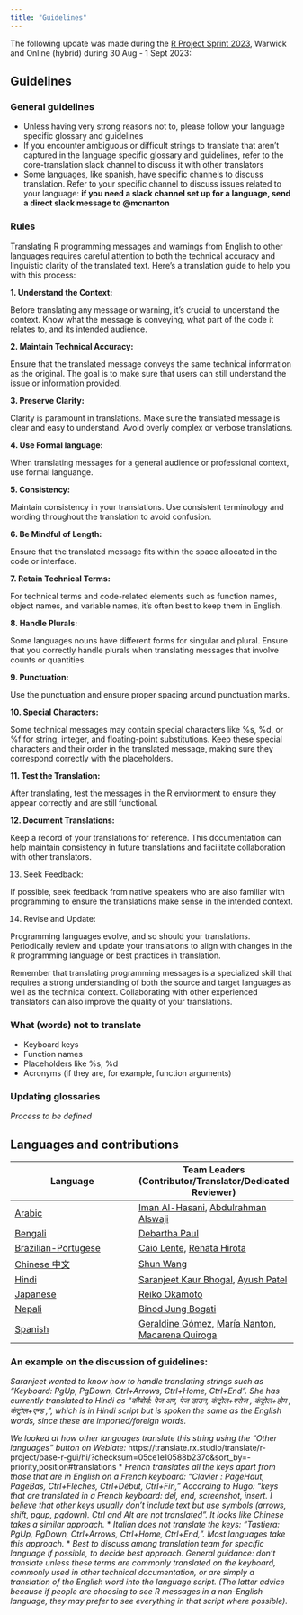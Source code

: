 ```yaml
---
title: "Guidelines"
---
```


The following update was made during the [R Project Sprint 2023](https://contributor.r-project.org/r-project-sprint-2023/), Warwick and Online (hybrid) during 30 Aug - 1 Sept 2023:

## Guidelines

### General guidelines
- Unless having very strong reasons not to, please follow your language specific glossary and guidelines
- If you encounter ambiguous or difficult strings to translate that aren't captured in the language specific glossary and guidelines, refer to the core-translation slack channel to discuss it with other translators
- Some languages, like spanish, have specific channels to discuss translation. Refer to your specific channel to discuss issues related to your language: **if you need a slack channel set up for a language, send a direct slack message to @mcnanton**

### Rules
Translating R programming messages and warnings from English to other languages requires careful attention to both the technical accuracy and linguistic clarity of the translated text. Here's a translation guide to help you with this process:

**1. Understand the Context:**

Before translating any message or warning, it's crucial to understand the context. Know what the message is conveying, what part of the code it relates to, and its intended audience.

**2. Maintain Technical Accuracy:**

Ensure that the translated message conveys the same technical information as the original. The goal is to make sure that users can still understand the issue or information provided.

**3. Preserve Clarity:**

Clarity is paramount in translations. Make sure the translated message is clear and easy to understand. Avoid overly complex or verbose translations.

**4. Use Formal language:**

When translating messages for a general audience or professional context, use formal languange.

**5. Consistency:**

Maintain consistency in your translations. Use consistent terminology and wording throughout the translation to avoid confusion.

**6. Be Mindful of Length:**

Ensure that the translated message fits within the space allocated in the code or interface.

**7. Retain Technical Terms:**

For technical terms and code-related elements such as function names, object names, and variable names, it's often best to keep them in English.

**8. Handle Plurals:**

Some languages nouns have different forms for singular and plural. Ensure that you correctly handle plurals when translating messages that involve counts or quantities.

**9. Punctuation:**

Use the punctuation and ensure proper spacing around punctuation marks.

**10. Special Characters:**

Some technical messages may contain special characters like %s, %d, or %f for string, integer, and floating-point substitutions. Keep these special characters and their order in the translated message, making sure they correspond correctly with the placeholders.

**11. Test the Translation:**

After translating, test the messages in the R environment to ensure they appear correctly and are still functional.

**12. Document Translations:**

Keep a record of your translations for reference. This documentation can help maintain consistency in future translations and facilitate collaboration with other translators.

13. Seek Feedback:

If possible, seek feedback from native speakers who are also familiar with programming to ensure the translations make sense in the intended context.

14. Revise and Update:

Programming languages evolve, and so should your translations. Periodically review and update your translations to align with changes in the R programming language or best practices in translation.

Remember that translating programming messages is a specialized skill that requires a strong understanding of both the source and target languages as well as the technical context. Collaborating with other experienced translators can also improve the quality of your translations.

### What (words) not to translate
- Keyboard keys
- Function names
- Placeholders like %s, %d
- Acronyms (if they are, for example, function arguments)

### Updating glossaries
_Process to be defined_

## Languages and contributions

|Language | Team Leaders (Contributor/Translator/Dedicated Reviewer) |
| -- | -- |
|[Arabic](Arabic-specific-translations.qmd)| [Iman Al-Hasani](https://github.com/imanalhasani), [Abdulrahman Alswaji](https://github.com/alswajiab) |
|[Bengali](Bengali-specific-translations.qmd)| [Debartha Paul](https://github.com/itsdebartha) |
|[Brazilian-Portugese](Brazilian‐Portugese-specific-translations.qmd)| [Caio Lente](https://github.com/clente), [Renata Hirota](https://github.com/rmhirota)|
|[Chinese 中文](Chinese-specific-translations.qmd)|[Shun Wang](https://github.com/shun2wang)|
|[Hindi](Hindi-specific-translations.qmd)| [Saranjeet Kaur Bhogal](https://github.com/SaranjeetKaur), [Ayush Patel](https://github.com/AyushBipinPatel)  |
|[Japanese](Japanese-specific-translations.qmd)| [Reiko Okamoto](https://github.com/reikookamoto) |
|[Nepali](Nepali-specific-translations.qmd)| [Binod Jung Bogati](https://github.com/bjungbogati) |
|[Spanish](Spanish-specific-translations.qmd)| [Geraldine Gómez](https://github.com/GeraldineGomez), [María Nanton](https://github.com/mcnanton), [Macarena Quiroga](https://github.com/msquiroga89)| 

### An example on the discussion of guidelines:
_Saranjeet wanted to know how to handle translating strings such as "Keyboard: PgUp, PgDown, Ctrl+Arrows, Ctrl+Home, Ctrl+End". She has currently translated to Hindi as "कीबोर्ड: पेज अप, पेज डाउन, कंट्रोल+एरोज , कंट्रोल+होम , कंट्रोल+एन्ड ,", which is in Hindi script but is spoken the same as the English words, since these are imported/foreign words._

_We looked at how other languages translate this string using the "Other languages" button on Weblate:_
https://translate.rx.studio/translate/r-project/base-r-gui/hi/?checksum=05ce1e10588b237c&sort_by=-priority,position#translations
* _French translates all the keys apart from those that are in English on a French keyboard: "Clavier : PageHaut, PageBas, Ctrl+Flèches, Ctrl+Début, Ctrl+Fin," According to Hugo: "keys that are translated in a French keyboard: del, end, screenshot, insert. I believe that other keys usually don't include text but use symbols (arrows, shift, pgup, pgdown). Ctrl and Alt are not translated". It looks like Chinese takes a similar approach._
* _Italian does not translate the keys: "Tastiera: PgUp, PgDown, Ctrl+Arrows, Ctrl+Home, Ctrl+End,". Most languages take this approach._
* _Best to discuss among translation team for specific language if possible, to decide best approach. General guidance: don't translate unless these terms are commonly translated on the keyboard, commonly used in other technical documentation, or are simply a translation of the English word into the language script. (The latter advice because if people are choosing to see R messages in a non-English language, they may prefer to see everything in that script where possible)._
